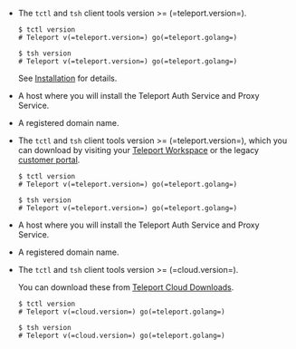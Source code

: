 <Tabs>
<TabItem scope={["oss"]} label="Open Source">

- The `tctl` and `tsh` client tools version >= (=teleport.version=).

  ```code
  $ tctl version
  # Teleport v(=teleport.version=) go(=teleport.golang=)

  $ tsh version
  # Teleport v(=teleport.version=) go(=teleport.golang=)
  ```

  See [Installation](/docs/installation) for details.

- A host where you will install the Teleport Auth Service and Proxy Service.

- A registered domain name.

</TabItem>
<TabItem
  scope={["enterprise"]} label="Enterprise">

- The `tctl` and `tsh` client tools version >= (=teleport.version=), which you
  can download by visiting your [Teleport Workspace](https://teleport.sh) or the legacy
  [customer portal](https://dashboard.gravitational.com/web/login).

  ```code
  $ tctl version
  # Teleport v(=teleport.version=) go(=teleport.golang=)

  $ tsh version
  # Teleport v(=teleport.version=) go(=teleport.golang=)
  ```

- A host where you will install the Teleport Auth Service and Proxy Service.

- A registered domain name.

</TabItem>
<TabItem scope={["cloud"]}
  label="Teleport Cloud">

- The `tctl` and `tsh` client tools version >= (=cloud.version=).

  You can download these from [Teleport Cloud Downloads](../choose-an-edition/teleport-cloud/downloads.mdx).

  ```code
  $ tctl version
  # Teleport v(=cloud.version=) go(=teleport.golang=)

  $ tsh version
  # Teleport v(=cloud.version=) go(=teleport.golang=)
  ```

</TabItem>
</Tabs>
